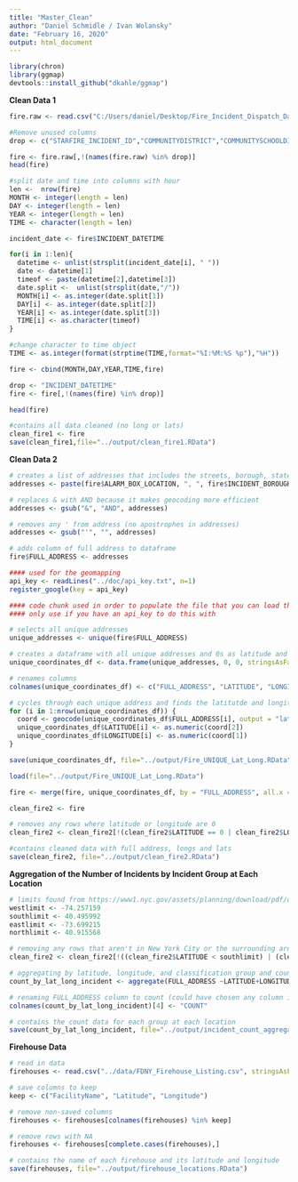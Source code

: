 ```yaml
---
title: "Master_Clean"
author: "Daniel Schmidle / Ivan Wolansky"
date: "February 16, 2020"
output: html_document
---
```


```r
library(chron)
library(ggmap)
devtools::install_github("dkahle/ggmap")
```

**Clean Data 1**


```r
fire.raw <- read.csv("C:/Users/daniel/Desktop/Fire_Incident_Dispatch_Data.csv", as.is=TRUE)
```

```r
#Remove unused columns 
drop <- c("STARFIRE_INCIDENT_ID","COMMUNITYDISTRICT","COMMUNITYSCHOOLDISTRICT","HIGHEST_ALARM_LEVEL","INCIDENT_CLASSIFICATION","FIRST_ASSIGNMENT_DATETIME","FIRST_ACTIVATION_DATETIME","FIRST_ON_SCENE_DATETIME","INCIDENT_CLOSE_DATETIME")

fire <- fire.raw[,!(names(fire.raw) %in% drop)]
head(fire)
```


```r

#split date and time into columns with hour 
len <-  nrow(fire)
MONTH <- integer(length = len)
DAY <- integer(length = len)
YEAR <- integer(length = len)
TIME <- character(length = len)

incident_date <- fire$INCIDENT_DATETIME

for(i in 1:len){
  datetime <- unlist(strsplit(incident_date[i], " "))
  date <- datetime[1]
  timeof <- paste(datetime[2],datetime[3])
  date.split <-  unlist(strsplit(date,"/"))
  MONTH[i] <- as.integer(date.split[1])
  DAY[i] <- as.integer(date.split[2])
  YEAR[i] <- as.integer(date.split[3])
  TIME[i] <- as.character(timeof)
}

#change character to time object 
TIME <- as.integer(format(strptime(TIME,format="%I:%M:%S %p"),"%H"))

fire <- cbind(MONTH,DAY,YEAR,TIME,fire)

drop <- "INCIDENT_DATETIME"
fire <- fire[,!(names(fire) %in% drop)]

```

```r
head(fire)
```


```r
#contains all data cleaned (no long or lats)
clean_fire1 <- fire
save(clean_fire1,file="../output/clean_fire1.RData")
```



**Clean Data 2**


```r
# creates a list of addresses that includes the streets, borough, state, and zipcode
addresses <- paste(fire$ALARM_BOX_LOCATION, ", ", fire$INCIDENT_BOROUGH, sep="", ", NY ", fire$ZIPCODE)

# replaces & with AND because it makes geocoding more efficient
addresses <- gsub("&", "AND", addresses)

# removes any ' from address (no apostrophes in addresses)
addresses <- gsub("'", "", addresses)

# adds column of full address to dataframe
fire$FULL_ADDRESS <- addresses

```

```r
#### used for the geomapping 
api_key <- readLines("../doc/api_key.txt", n=1)
register_google(key = api_key)
```

```r
#### code chunk used in order to populate the file that you can load that is called Fire_UNIQUE_Lat_Long.RData
#### only use if you have an api_key to do this with

# selects all unique addresses
unique_addresses <- unique(fire$FULL_ADDRESS)

# creates a dataframe with all unique addresses and 0s as latitude and longitude values
unique_coordinates_df <- data.frame(unique_addresses, 0, 0, stringsAsFactors = FALSE)

# renames columns
colnames(unique_coordinates_df) <- c("FULL_ADDRESS", "LATITUDE", "LONGITUDE")

# cycles through each unique address and finds the latitutde and longitude and updates the dataframe
for (i in 1:nrow(unique_coordinates_df)) {
  coord <- geocode(unique_coordinates_df$FULL_ADDRESS[i], output = "latlona", source = "google")
  unique_coordinates_df$LATITUDE[i] <- as.numeric(coord[2])
  unique_coordinates_df$LONGITUDE[i] <- as.numeric(coord[1])
}

save(unique_coordinates_df, file="../output/Fire_UNIQUE_Lat_Long.RData")
```


```r
load(file="../output/Fire_UNIQUE_Lat_Long.RData")

fire <- merge(fire, unique_coordinates_df, by = "FULL_ADDRESS", all.x = TRUE, all.y = TRUE)

clean_fire2 <- fire

# removes any rows where latitude or longitude are 0
clean_fire2 <- clean_fire2[!(clean_fire2$LATITUDE == 0 | clean_fire2$LONGITUDE == 0),]

#contains cleaned data with full address, longs and lats
save(clean_fire2, file="../output/clean_fire2.RData")
```


**Aggregation of the Number of Incidents by Incident Group at Each Location**


```r
# limits found from https://www1.nyc.gov/assets/planning/download/pdf/data-maps/open-data/nybb_metadata.pdf?ver=19d
westlimit <- -74.257159
southlimit <- 40.495992
eastlimit <- -73.699215
northlimit <- 40.915568

# removing any rows that aren't in New York City or the surrounding area
clean_fire2 <- clean_fire2[!((clean_fire2$LATITUDE < southlimit) | (clean_fire2$LATITUDE > northlimit) | (clean_fire2$LONGITUDE < westlimit) | (clean_fire2$LONGITUDE > eastlimit)),]
```

```r
# aggregating by latitude, longitude, and classification group and counting the number in each group
count_by_lat_long_incident <- aggregate(FULL_ADDRESS ~LATITUDE+LONGITUDE+INCIDENT_CLASSIFICATION_GROUP, data=clean_fire2, length)

# renaming FULL_ADDRESS column to count (could have chosen any column instead of FULL_ADDRESS above, just chose that one arbitrarily)
colnames(count_by_lat_long_incident)[4] <- "COUNT"

# contains the count data for each group at each location
save(count_by_lat_long_incident, file="../output/incident_count_aggregate.RData")
```



**Firehouse Data**

```r
# read in data
firehouses <- read.csv("../data/FDNY_Firehouse_Listing.csv", stringsAsFactors = FALSE)

# save columns to keep
keep <- c("FacilityName", "Latitude", "Longitude")

# remove non-saved columns
firehouses <- firehouses[colnames(firehouses) %in% keep]

# remove rows with NA
firehouses <- firehouses[complete.cases(firehouses),]

# contains the name of each firehouse and its latitude and longitude
save(firehouses, file="../output/firehouse_locations.RData")
```



